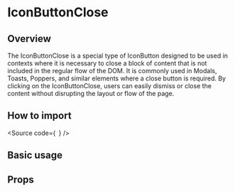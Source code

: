 

<Meta of={Stories} />

# IconButtonClose

## Overview

The IconButtonClose is a special type of IconButton designed to be used
in contexts where it is necessary to close a block of content that is not included in the regular flow of the DOM.
It is commonly used in Modals, Toasts, Poppers, and similar elements where a close button is required.
By clicking on the IconButtonClose, users can easily dismiss or close the content without disrupting the layout or flow of the page.

## How to import

<Source
  code={`
`}
/>

## Basic usage

<Canvas of={Stories.Base} />

## Props

<ArgTypes of={Stories} />
